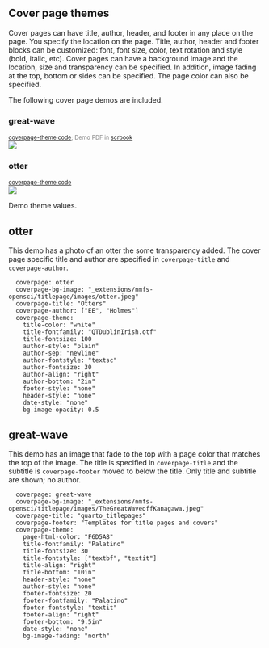 ## Cover page themes

Cover pages can have title, author, header, and footer in any place on the page. You specify the location on the page. Title, author, header and footer blocks can be customized: font, font size, color, text rotation and style (bold, italic, etc). Cover pages can have a background image and the location, size and transparency can be specified. In addition, image fading at the top, bottom or sides can be specified. The page color can also be specified.

The following cover page demos are included. 

::: {.panel-tabset}

### great-wave
<span style="font-size:0.8em; color: grey">[coverpage-theme code](05-coverpage-themes.html#great-wave-1); Demo PDF in [scrbook](https://nmfs-opensci.github.io/quarto_titlepages/titlepages/great-wave/article.pdf)</span></br>![](images/great-wave.png){.border fig-alt="Screenshot of great-wave cover page. This cover page an image that fades to the top and a page color that matches the top of the image (a great wave). "}

### otter
<span style="font-size:0.8em; color: grey">[coverpage-theme code](05-coverpage-themes.html#otter-1)</span></br>![](images/otter.png){.border fig-alt="Screenshot of otter cover page. This cover page has a full page photo of an otter. The title has be changed to Otters and a custom font is used."}
:::

Demo theme values.

## otter

This demo has a photo of an otter the some transparency added. The cover page specific title and author are specified in `coverpage-title` and `coverpage-author`.

```
  coverpage: otter
  coverpage-bg-image: "_extensions/nmfs-opensci/titlepage/images/otter.jpeg"
  coverpage-title: "Otters"
  coverpage-author: ["EE", "Holmes"]
  coverpage-theme:
    title-color: "white"
    title-fontfamily: "QTDublinIrish.otf"
    title-fontsize: 100
    author-style: "plain"
    author-sep: "newline"
    author-fontstyle: "textsc"
    author-fontsize: 30
    author-align: "right"
    author-bottom: "2in"
    footer-style: "none"
    header-style: "none"
    date-style: "none"
    bg-image-opacity: 0.5
```



## great-wave

This demo has an image that fade to the top with a page color that matches the top of the image. The title is specified in `coverpage-title` and the subtitle is `coverpage-footer` moved to below the title. Only title and subtitle are shown; no author.

```
  coverpage: great-wave
  coverpage-bg-image: "_extensions/nmfs-opensci/titlepage/images/TheGreatWaveoffKanagawa.jpeg"
  coverpage-title: "quarto_titlepages"
  coverpage-footer: "Templates for title pages and covers"
  coverpage-theme:
    page-html-color: "F6D5A8"
    title-fontfamily: "Palatino"
    title-fontsize: 30
    title-fontstyle: ["textbf", "textit"]
    title-align: "right"
    title-bottom: "10in"
    header-style: "none"
    author-style: "none"
    footer-fontsize: 20
    footer-fontfamily: "Palatino"
    footer-fontstyle: "textit"
    footer-align: "right"
    footer-bottom: "9.5in"
    date-style: "none"
    bg-image-fading: "north"
```
